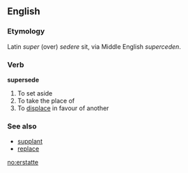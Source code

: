 ==English==

===Etymology===
Latin ''super'' (over) ''sedere'' sit, via Middle English ''superceden''.

===Verb===
'''supersede'''

# To set aside
# To take the place of
# To [[displace]] in favour of another


===See also===
* [[supplant]]
* [[replace]]
[[no:erstatte]]